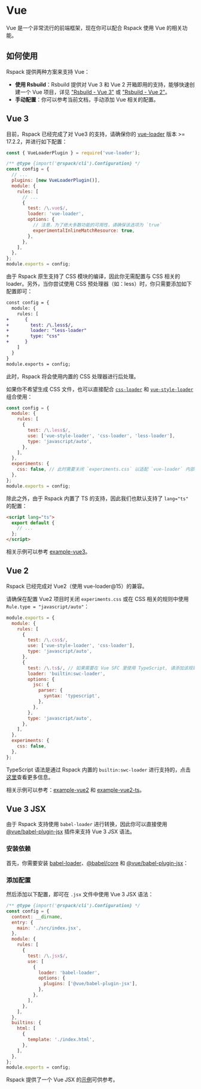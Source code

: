 
# Vue

Vue 是一个非常流行的前端框架，现在你可以配合 Rspack 使用 Vue 的相关功能。

## 如何使用

Rspack 提供两种方案来支持 Vue：

- **使用 Rsbuild**：Rsbuild 提供对 Vue 3 和 Vue 2 开箱即用的支持，能够快速创建一个 Vue 项目，详见 ["Rsbuild - Vue 3"](https://rsbuild.dev/zh/guide/framework/vue3) 或 ["Rsbuild - Vue 2"](https://rsbuild.dev/zh/guide/framework/vue2)。
- **手动配置**：你可以参考当前文档，手动添加 Vue 相关的配置。

## Vue 3

目前，Rspack 已经完成了对 Vue3 的支持，请确保你的 [vue-loader](https://github.com/vuejs/vue-loader) 版本 >= 17.2.2，并进行如下配置：

```js title="rspack.config.js"
const { VueLoaderPlugin } = require('vue-loader');

/** @type {import('@rspack/cli').Configuration} */
const config = {
  // ...
  plugins: [new VueLoaderPlugin()],
  module: {
    rules: [
      // ...
      {
        test: /\.vue$/,
        loader: 'vue-loader',
        options: {
          // 注意，为了绝大多数功能的可用性，请确保该选项为 `true`
          experimentalInlineMatchResource: true,
        },
      },
    ],
  },
};
module.exports = config;
```

由于 Rspack 原生支持了 CSS 模块的编译，因此你无需配置与 CSS 相关的 loader。另外，当你尝试使用 CSS 预处理器（如：less）时，你只需要添加如下配置即可：

```diff
const config = {
  module: {
    rules: [
+      {
+        test: /\.less$/,
+        loader: "less-loader"
+        type: "css"
+      }
    ]
  }
}
module.exports = config;
```

此时，Rspack 将会使用内置的 CSS 处理器进行后处理。

如果你不希望生成 CSS 文件，也可以直接配合 [`css-loader`](https://github.com/webpack-contrib/css-loader) 和 [`vue-style-loader`](https://github.com/vuejs/vue-style-loader) 组合使用：

```js
const config = {
  module: {
    rules: [
      {
        test: /\.less$/,
        use: ['vue-style-loader', 'css-loader', 'less-loader'],
        type: 'javascript/auto',
      },
    ],
  },
  experiments: {
    css: false, // 此时需要关闭 `experiments.css` 以适配 `vue-loader` 内部处理逻辑
  },
};
module.exports = config;
```

除此之外，由于 Rspack 内置了 TS 的支持，因此我们也默认支持了 `lang="ts"` 的配置：

```html
<script lang="ts">
  export default {
    // ...
  };
</script>
```

相关示例可以参考 [example-vue3](https://github.com/rspack-contrib/rspack-examples/tree/main/rspack/vue)。

## Vue 2

Rspack 已经完成对 Vue2（使用 vue-loader@15）的兼容。

请确保在配置 Vue2 项目时关闭 `experiments.css` 或在 CSS 相关的规则中使用 `Rule.type = "javascript/auto"`：

```js title="rspack.config.js"
module.exports = {
  module: {
    rules: [
      {
        test: /\.css$/,
        use: ['vue-style-loader', 'css-loader'],
        type: 'javascript/auto',
      },
      {
        test: /\.ts$/, // 如果需要在 Vue SFC 里使用 TypeScript, 请添加该规则
        loader: 'builtin:swc-loader',
        options: {
          jsc: {
            parser: {
              syntax: 'typescript',
            },
          },
        },
        type: 'javascript/auto',
      },
    ],
  },
  experiments: {
    css: false,
  },
};
```

TypeScript 语法是通过 Rspack 内置的 `builtin:swc-loader` 进行支持的，点击[这里](/guide/loader#builtinswc-loader)查看更多信息。

相关示例可以参考：[example-vue2](https://github.com/rspack-contrib/rspack-examples/tree/main/rspack/vue2) 和 [example-vue2-ts](https://github.com/rspack-contrib/rspack-examples/tree/main/rspack/vue2-ts)。

## Vue 3 JSX

由于 Rspack 支持使用 `babel-loader` 进行转换，因此你可以直接使用 [@vue/babel-plugin-jsx](https://github.com/vuejs/babel-plugin-jsx) 插件来支持 Vue 3 JSX 语法。

### 安装依赖

首先，你需要安装 [babel-loader](https://www.npmjs.com/package/babel-loader)、[@babel/core](https://www.npmjs.com/package/@babel/core) 和 [@vue/babel-plugin-jsx](https://www.npmjs.com/package/@vue/babel-plugin-jsx)：

<PackageManagerTabs command="add babel-loader @babel/core @vue/babel-plugin-jsx -D" />

### 添加配置

然后添加以下配置，即可在 `.jsx` 文件中使用 Vue 3 JSX 语法：

```js title="rspack.config.js"
/** @type {import('@rspack/cli').Configuration} */
const config = {
  context: __dirname,
  entry: {
    main: './src/index.jsx',
  },
  module: {
    rules: [
      {
        test: /\.jsx$/,
        use: [
          {
            loader: 'babel-loader',
            options: {
              plugins: ['@vue/babel-plugin-jsx'],
            },
          },
        ],
      },
    ],
  },
  builtins: {
    html: [
      {
        template: './index.html',
      },
    ],
  },
};
module.exports = config;
```

Rspack 提供了一个 Vue JSX 的[示例](https://github.com/rspack-contrib/rspack-examples/tree/main/rspack/vue3-jsx)可供参考。

